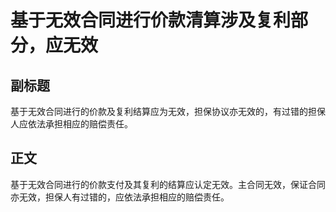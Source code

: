 # 基于无效合同进行价款清算涉及复利部分，应无效
## 副标题
基于无效合同进行的价款及复利结算应为无效，担保协议亦无效的，有过错的担保人应依法承担相应的赔偿责任。
## 正文
基于无效合同进行的价款支付及其复利的结算应认定无效。主合同无效，保证合同亦无效，担保人有过错的，应依法承担相应的赔偿责任。